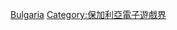 {{Portal bar|保加利亞|遊戲|電子遊戲}}
[[Category:各地開發電子遊戲|Bulgaria]]
[[Category:保加利亞電子遊戲界|Category:保加利亞電子遊戲界]]